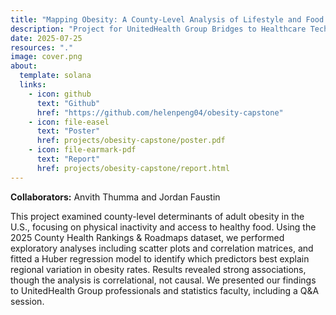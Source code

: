```yaml
---
title: "Mapping Obesity: A County-Level Analysis of Lifestyle and Food Environment Factors"
description: "Project for UnitedHealth Group Bridges to Healthcare Technology Summer Program"
date: 2025-07-25
resources: "."
image: cover.png
about: 
  template: solana
  links:
    - icon: github
      text: "Github"
      href: "https://github.com/helenpeng04/obesity-capstone"
    - icon: file-easel
      text: "Poster"
      href: projects/obesity-capstone/poster.pdf
    - icon: file-earmark-pdf
      text: "Report"
      href: projects/obesity-capstone/report.html
---
```


**Collaborators:** Anvith Thumma and Jordan Faustin

This project examined county-level determinants of adult obesity in the U.S., focusing on physical inactivity and access to healthy food. Using the 2025 County Health Rankings & Roadmaps dataset, we performed exploratory analyses including scatter plots and correlation matrices, and fitted a Huber regression model to identify which predictors best explain regional variation in obesity rates. Results revealed strong associations, though the analysis is correlational, not causal. We presented our findings to UnitedHealth Group professionals and statistics faculty, including a Q&A session.
